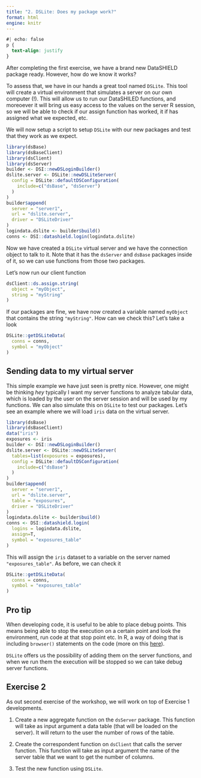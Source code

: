 ```yaml
---
title: "2. DSLite: Does my package work?"
format: html
engine: knitr
---
```


```css
#| echo: false
p {
  text-align: justify
}
```

After completing the first exercise, we have a brand new DataSHIELD package ready. However, how do we know it works?

To assess that, we have in our hands a great tool named `DSLite`. This tool will create a virtual environment that simulates a server on our own computer (!). This will allow us to run our DataSHILED functions, and moreoever it will bring us easy access to the values on the server R session, so we will be able to check if our assign function has worked, it if has assigned what we expected, etc.

We will now setup a script to setup `DSLite` with our new packages and test that they work as we expect.

```r
library(dsBase)
library(dsBaseClient)
library(dsClient)
library(dsServer)
builder <- DSI::newDSLoginBuilder()
dslite.server <- DSLite::newDSLiteServer(
  config = DSLite::defaultDSConfiguration(
    include=c("dsBase", "dsServer")
  )
)
builder$append(
  server = "server1",
  url = "dslite.server",
  driver = "DSLiteDriver"
)
logindata.dslite <- builder$build()
conns <- DSI::datashield.login(logindata.dslite)
```

Now we have created a `DSLite` virtual server and we have the connection object to talk to it. Note that it has the `dsServer` and `dsBase` packages inside of it, so we can use functions from those two packages.

Let's now run our client function

```r
dsClient::ds.assign.string(
  object = "myObject",
  string = "myString"
)
```

If our packages are fine, we have now created a variable named `myObject` that contains the string `"myString"`. How can we check this? Let's take a look

```r
DSLite::getDSLiteData(
  conns = conns,
  symbol = "myObject"
)
```

## Sending data to my virtual server

This simple example we have just seen is pretty nice. However, one might be thinking _hey_ typically I want my server functions to analyze tabular data, which is loaded by the user on the server session and will be used by my functions. We can also simulate this on `DSLite` to test our packages. Let's see an example where we will load `iris` data on the virtual server.

```r
library(dsBase)
library(dsBaseClient)
data("iris")
exposures <- iris
builder <- DSI::newDSLoginBuilder()
dslite.server <- DSLite::newDSLiteServer(
  tables=list(exposures = exposures),
  config = DSLite::defaultDSConfiguration(
    include=c("dsBase")
  )
)
builder$append(
  server = "server1",
  url = "dslite.server",
  table = "exposures",
  driver = "DSLiteDriver"
)
logindata.dslite <- builder$build()
conns <- DSI::datashield.login(
  logins = logindata.dslite,
  assign=T,
  symbol = "exposures_table"
)
```

This will assign the `iris` dataset to a variable on the server named `"exposures_table"`. As before, we can check it

```r
DSLite::getDSLiteData(
  conns = conns,
  symbol = "exposures_table"
)
```

::: {.callout-tip collapse="true"}
## Pro tip

When developing code, it is useful to be able to place debug points. This means being able to stop the execution on a certain point and look the environment, run code at that stop point etc. In R, a way of doing that is including `browser()` statements on the code (more on this [here](https://adv-r.hadley.nz/debugging.html)).

`DSLite` offers us the possibility of adding them on the server functions, and when we run them the execution will be stopped so we can take debug server functions.
:::

## Exercise 2

As out second exercise of the workshop, we will work on top of Exercise 1 developments.

1. Create a new aggregate function on the `dsServer` package. This function will take as input argument a data table (that will be loaded on the server). It will return to the user the number of rows of the table.

2. Create the correspondent function on `dsClient` that calls the server function. This function will take as input argument the name of the server table that we want to get the number of columns.

3. Test the new function using `DSLite`.
